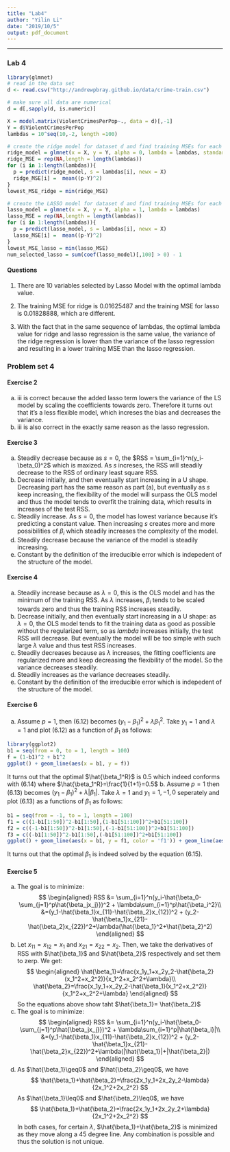 ```yaml
---
title: "Lab4"
author: "Yilin Li"
date: "2019/10/5"
output: pdf_document
---
```


* * *

### Lab 4 

```r
library(glmnet)
# read in the data set 
d <- read.csv("http://andrewpbray.github.io/data/crime-train.csv")

# make sure all data are numerical
d = d[,sapply(d, is.numeric)]

X = model.matrix(ViolentCrimesPerPop~., data = d)[,-1]
Y = d$ViolentCrimesPerPop
lambdas = 10^seq(10,-2, length =100)

# create the ridge model for dataset d and find training MSEs for each lambda
ridge_model = glmnet(x = X, y = Y, alpha = 0, lambda = lambdas, standardize = TRUE)
ridge_MSE = rep(NA,length = length(lambdas))
for (i in 1:length(lambdas)){
  p = predict(ridge_model, s = lambdas[i], newx = X)
  ridge_MSE[i] =  mean((p-Y)^2)
}
lowest_MSE_ridge = min(ridge_MSE)

# create the LASSO model for dataset d and find training MSEs for each lambda
lasso_model = glmnet(x = X, y = Y, alpha = 1, lambda = lambdas)
lasso_MSE = rep(NA,length = length(lambdas))
for (i in 1:length(lambdas)){
  p = predict(lasso_model, s = lambdas[i], newx = X)
  lasso_MSE[i] =  mean((p-Y)^2)
}
lowest_MSE_lasso = min(lasso_MSE)
num_selected_lasso = sum(coef(lasso_model)[,100] > 0) - 1
```


#### Questions
1. There are 10 variables selected by Lasso Model with the optimal lambda value.

2. The training MSE for ridge is 0.01625487 and the training MSE for lasso is 0.01828888, which are different. 

3. With the fact that in the same sequence of lambdas, the optimal lambda value for ridge and lasso regression is the same value, the variance of the ridge regression is lower than the variance of the lasso regression and resulting in a lower training MSE than the lasso regression. 


### Problem set 4 


#### Exercise 2
a. iii is correct because the added lasso term lowers the variance of the LS model by scaling the coefficients towards zero. Therefore it turns out that it's a less flexible model, which increses the bias and decreases the variance. 
b. iii is also correct in the exactly same reason as the lasso regression. 


#### Exercise 3 
a. Steadily decrease because as $s = 0$, the $RSS = \sum_{i=1}^n(y_i-\beta_0)^2$ which is maxized. As $s$ increses, the RSS will steadily decrease to the RSS of ordinary least square RSS.
b.  Decrease initially, and then eventually start increasing in a U shape. Decreasing part has the same reason as part (a), but eventually as $s$ keep increasing, the flexibility of the model will surpass the OLS model and thus the model tends to overfit the training data, which results in increases of the test RSS. 
c. Steadily increase. As $s = 0$, the model has lowest variance because it's predicting a constant value. Then increasing $s$ creates more and more possibilities of $\beta_i$ which steadily increases the complexity of the model. 
d. Steadily decrease because the variance of the model is steadily increasing. 
e. Constant by the definition of the irreducible error which is indepedent of the structure of the model. 


#### Exercise 4
a. Steadily increase because as $\lambda = 0$, this is the OLS model and has the minimum of the training RSS. As $\lambda$ increases, $\beta_i$ tends to be scaled towards zero and thus the training RSS increases steadily. 
b. Decrease initially, and then eventually start increasing in a U shape: as $\lambda=0$, the OLS model tends to fit the training data as good as possible without the regularized term, so as $lambda$ increases initially, the test RSS will decrease. But eventually the model will be too simple with such large $\lambda$ value and thus test RSS increases.
c. Steadily decreases because as $\lambda$ increases, the fitting coefficients are regularized more and keep decreasing the flexibility of the model. So the variance decreases steadily. 
d. Steadily increases as the variance decreases steadily. 
e. Constant by the definition of the irreducible error which is indepedent of the structure of the model. 


#### Exercise 6
a. Assume $p=1$, then (6.12) becomes $(y_1-\beta_1)^2+\lambda\beta_1^2$. Take $y_1=1$ and $\lambda=1$ and plot (6.12) as a function of $\beta_1$ as follows:
```r
library(ggplot2)
b1 = seq(from = 0, to = 1, length = 100)
f = (1-b1)^2 + b1^2
ggplot() + geom_line(aes(x = b1, y = f))
```
It turns out that the optimal $\hat{\beta_1^R}$ is 0.5 which indeed conforms with (6.14) where $\hat{\beta_1^R}=\frac{1}{1+1}=0.5$
b. Assume $p=1$ then (6.13) becomes $(y_1-\beta_1)^2+\lambda|\beta_1|$. Take $\lambda = 1$ and $y_1 = 1, -1,0$ seperately and plot (6.13) as a functions of $\beta_1$ as follows:
```r
b1 = seq(from = -1, to = 1, length = 100)
f1 = c((1-b1[1:50])^2-b1[1:50],(1-b1[51:100])^2+b1[51:100])
f2 = c((-1-b1[1:50])^2-b1[1:50],(-1-b1[51:100])^2+b1[51:100])
f3 = c((-b1[1:50])^2-b1[1:50],(-b1[51:100])^2+b1[51:100])
ggplot() + geom_line(aes(x = b1, y = f1, color = 'f1')) + geom_line(aes(x = b1, y = f2,color = 'f2')) +geom_line(aes(x = b1, y = f3, color = 'f3')) 
```
It turns out that the optimal $\beta_1$ is indeed solved by the equation (6.15). 


#### Exercise 5
a. The goal is to minimize: 
$$
\begin{aligned}
RSS &= \sum_{i=1}^n(y_i-\hat{\beta_0-\sum_{j=1}^p\hat{\beta_jx_j}})^2 + \lambda\sum_{i=1}^p\hat{\beta_i^2}\\ &=(y_1-\hat{\beta_1}x_{11}-\hat{\beta_2}x_{12})^2 + (y_2-\hat{\beta_1}x_{21}-\hat{\beta_2}x_{22})^2+\lambda(\hat{\beta_1}^2+\hat{\beta_2}^2)
\end{aligned}
$$
b. Let $x_{11}=x_{12}=x_1$ and $x_{21}=x_{22}=x_2$. Then, we take the derivatives of RSS with $\hat{\beta_1}$ and $\hat{\beta_2}$ respectively and set them to zerp. We get:
$$
\begin{aligned}
\hat{\beta_1}=\frac{x_1y_1+x_2y_2-\hat{\beta_2}(x_1^2+x_2^2)}{x_1^2+x_2^2+\lambda}\\
\hat{\beta_2}=\frac{x_1y_1+x_2y_2-\hat{\beta_1}(x_1^2+x_2^2)}{x_1^2+x_2^2+\lambda}
\end{aligned}
$$
So the equations above show taht $\hat{\beta_1}= \hat{\beta_2}$
c. The goal is to minimize:
$$
\begin{aligned}
RSS &= \sum_{i=1}^n(y_i-\hat{\beta_0-\sum_{j=1}^p\hat{\beta_jx_j}})^2 + \lambda\sum_{i=1}^p|\hat{\beta_i}|\\ &=(y_1-\hat{\beta_1}x_{11}-\hat{\beta_2}x_{12})^2 + (y_2-\hat{\beta_1}x_{21}-\hat{\beta_2}x_{22})^2+\lambda(|\hat{\beta_1}|+|\hat{\beta_2}|)
\end{aligned}
$$
d. As $\hat{\beta_1}\geq0$ and $\hat{\beta_2}\geq0$, we have 
$$
\hat{\beta_1}+\hat{\beta_2}=\frac{2x_1y_1+2x_2y_2-\lambda}{2x_1^2+2x_2^2}
$$
As $\hat{\beta_1}\leq0$ and $\hat{\beta_2}\leq0$, we have 
$$
\hat{\beta_1}+\hat{\beta_2}=\frac{2x_1y_1+2x_2y_2+\lambda}{2x_1^2+2x_2^2}
$$
In both cases, for certain $\lambda$, $\hat{\beta_1}+\hat{\beta_2}$ is minimized as they move along a 45 degree line. Any combination is possible and thus the solution is not unique. 